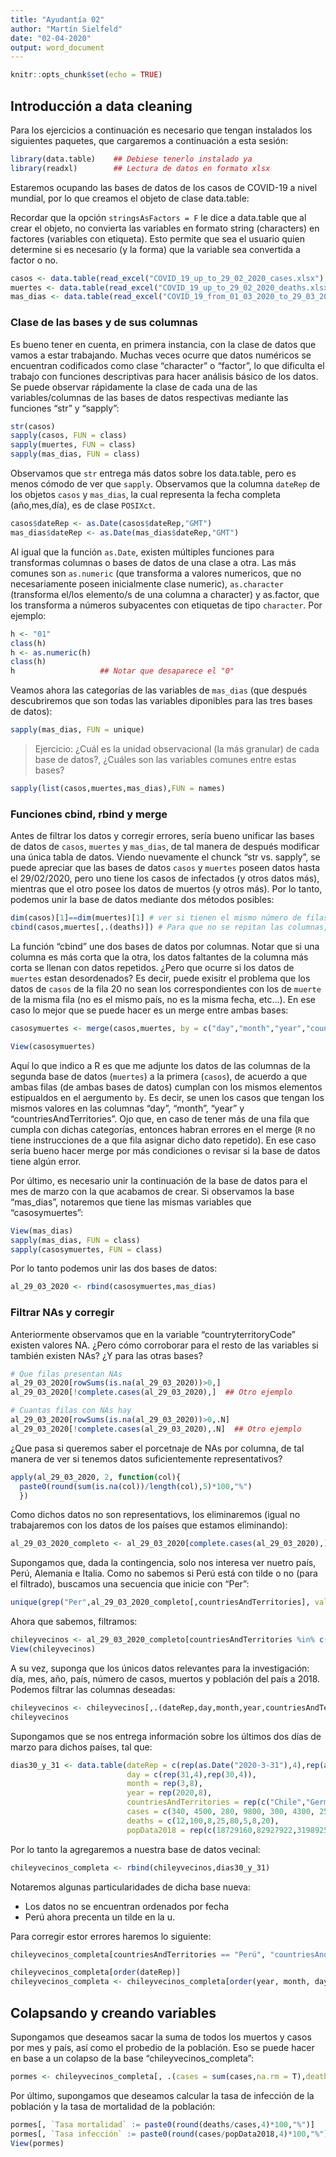```yaml
---
title: "Ayudantía 02"
author: "Martín Sielfeld"
date: "02-04-2020"
output: word_document
---
```


```r
knitr::opts_chunk$set(echo = TRUE)
```

## Introducción a data cleaning
Para los ejercicios a continuación es necesario que tengan instalados los siguientes paquetes, que cargaremos a continuación a esta sesión:

```r
library(data.table)    ## Debiese tenerlo instalado ya
library(readxl)        ## Lectura de datos en formato xlsx
```

Estaremos ocupando las bases de datos de los casos de COVID-19 a nivel mundial, por lo que creamos el objeto de clase data.table:

Recordar que la opción `stringsAsFactors = F` le dice a data.table que al crear el objeto, no convierta las variables en formato string (characters) en factores (variables con etiqueta). Esto permite que sea el usuario quien determine si es necesario (y la forma) que la variable sea convertida a factor o no.

```r
casos <- data.table(read_excel("COVID_19_up_to_29_02_2020_cases.xlsx"),stringsAsFactors = F)
muertes <- data.table(read_excel("COVID_19_up_to_29_02_2020_deaths.xlsx"),stringsAsFactors = F)
mas_dias <- data.table(read_excel("COVID_19_from_01_03_2020_to_29_03_2020_all.xlsx"),stringsAsFactors = F)
```

### Clase de las bases y de sus columnas
Es bueno tener en cuenta, en primera instancia, con la clase de datos que vamos a estar trabajando. Muchas veces ocurre que datos numéricos se encuentran codificados como clase "character" o "factor", lo que dificulta el trabajo con funciones descriptivas para hacer análisis básico de los datos. Se puede observar rápidamente la clase de cada una de las variables/columnas de las bases de datos respectivas mediante las funciones "str" y "sapply":

```r
str(casos)
sapply(casos, FUN = class)
sapply(muertes, FUN = class)
sapply(mas_dias, FUN = class)
```

Observamos que `str` entrega más datos sobre los data.table, pero es menos cómodo de ver que `sapply`. Observamos que la columna `dateRep` de los objetos `casos` y `mas_dias`, la cual representa la fecha completa (año,mes,día), es de clase `POSIXct`. 

```r
casos$dateRep <- as.Date(casos$dateRep,"GMT")
mas_dias$dateRep <- as.Date(mas_dias$dateRep,"GMT")
```

Al igual que la función `as.Date`, existen múltiples funciones para transformas columnas o bases de datos de una clase a otra. Las más comunes son `as.numeric` (que transforma a valores numericos, que no necesariamente poseen inicialmente clase numeric), `as.character` (transforma el/los elemento/s de una columna a character) y as.factor, que los transforma a números subyacentes con etiquetas de tipo `character`. Por ejemplo:

```r
h <- "01"
class(h)
h <- as.numeric(h)
class(h)
h                   ## Notar que desaparece el "0"
```

Veamos ahora las categorías de las variables de `mas_dias` (que después descubriremos que son todas las variables diponibles para las tres bases de datos):

```r
sapply(mas_dias, FUN = unique) 
```

> Ejercicio: ¿Cuál es la unidad observacional (la más granular) de cada base de datos?, ¿Cuáles son las variables comunes entre estas bases?

```r
sapply(list(casos,muertes,mas_dias),FUN = names)
```

### Funciones cbind, rbind y merge
Antes de filtrar los datos y corregir errores, sería bueno unificar las bases de datos de `casos`, `muertes` y `mas_dias`, de tal manera de después modificar una única tabla de datos. Viendo nuevamente el chunck "str vs. sapply", se puede apreciar que las bases de datos `casos` y `muertes` poseen datos hasta el 29/02/2020, pero uno tiene los casos de infectados (y otros datos más), mientras que el otro posee los datos de muertos (y otros más). Por lo tanto, podemos unir la base de datos mediante dos métodos posibles:

```r
dim(casos)[1]==dim(muertes)[1] # ver si tienen el mismo número de filas.
cbind(casos,muertes[,.(deaths)]) # Para que no se repitan las columnas, nos quedamos solo con la columna "deaths" de "muertes".
```

La función "cbind" une dos bases de datos por columnas. Notar que si una columna es más corta que la otra, los datos faltantes de la columna más corta se llenan con datos repetidos. ¿Pero que ocurre si los datos de `muertes` estan desordenados? Es decir, puede exisitr el problema que los datos de `casos` de la fila 20 no sean los correspondientes con los de `muerte` de la misma fila (no es el mismo país, no es la misma fecha, etc...). En ese caso lo mejor que se puede hacer es un merge entre ambas bases:

```r
casosymuertes <- merge(casos,muertes, by = c("day","month","year","countriesAndTerritories"), all = T,sort=F)

View(casosymuertes)
```

Aquí lo que indico a R es que me adjunte los datos de las columnas de la segunda base de datos (`muertes`) a la primera (`casos`), de acuerdo a que ambas filas (de ambas bases de datos) cumplan con los mismos elementos estipualdos en el aergumento `by`. Es decir, se unen los casos que tengan los mismos valores en las columnas "day", "month", "year" y "countriesAndTerritories". Ojo que, en caso de tener más de una fila que cumpla con dichas categorías, entonces habran errores en el merge (`R` no tiene instrucciones de a que fila asignar dicho dato repetido). En ese caso sería bueno hacer merge por más condiciones o revisar si la base de datos tiene algún error.

Por último, es necesario unir la continuación de la base de datos para el mes de marzo con la que acabamos de crear. Si observamos la base "mas_dias", notaremos que tiene las mismas variables que "casosymuertes":

```r
View(mas_dias)
sapply(mas_dias, FUN = class)
sapply(casosymuertes, FUN = class)
```

Por lo tanto podemos unir las dos bases de datos:

```r
al_29_03_2020 <- rbind(casosymuertes,mas_dias)
```


### Filtrar NAs y corregir 

Anteriormente observamos que en la variable "countryterritoryCode" existen valores NA. ¿Pero cómo corroborar para el resto de las variables si también existen NAs? ¿Y para las otras bases?

```r
# Que filas presentan NAs
al_29_03_2020[rowSums(is.na(al_29_03_2020))>0,]
al_29_03_2020[!complete.cases(al_29_03_2020),]  ## Otro ejemplo

# Cuantas filas con NAs hay
al_29_03_2020[rowSums(is.na(al_29_03_2020))>0,.N]
al_29_03_2020[!complete.cases(al_29_03_2020),.N]  ## Otro ejemplo
```

¿Que pasa si queremos saber el porcetnaje de NAs por columna, de tal manera de ver si tenemos datos suficientemente representativos?

```r
apply(al_29_03_2020, 2, function(col){
  paste0(round(sum(is.na(col))/length(col),5)*100,"%")
  })
```

Como dichos datos no son representatiovs, los eliminaremos (igual no trabajaremos con los datos de los países que estamos eliminando):

```r
al_29_03_2020_completo <- al_29_03_2020[complete.cases(al_29_03_2020),]
```

Supongamos que, dada la contingencia, solo nos interesa ver nuetro país, Perú, Alemania e Italia. Como no sabemos si Perú está con tilde o no (para el filtrado), buscamos una secuencia que inicie con "Per":

```r
unique(grep("Per",al_29_03_2020_completo[,countriesAndTerritories], value = T))
```

Ahora que sabemos, filtramos:

```r
chileyvecinos <- al_29_03_2020_completo[countriesAndTerritories %in% c("Chile","Germany","Peru","Italy"),]
View(chileyvecinos)

```

A su vez, suponga que los únicos datos relevantes para la investigación: día, mes, año, país, número de casos, muertos y población del país a 2018. Podemos filtrar las columnas deseadas:

```r
chileyvecinos <- chileyvecinos[,.(dateRep,day,month,year,countriesAndTerritories,cases,deaths,popData2018)]
chileyvecinos
```

Supongamos que se nos entrega información sobre los últimos dos días de marzo para dichos países, tal que:

```r
dias30_y_31 <- data.table(dateRep = c(rep(as.Date("2020-3-31"),4),rep(as.Date("2020-03-30"),4)),
                          day = c(rep(31,4),rep(30,4)),
                          month = rep(3,8),
                          year = rep(2020,8),
                          countriesAndTerritories = rep(c("Chile","Germany","Perú","Italy"),2),
                          cases = c(340, 4500, 280, 9800, 300, 4300, 250, 9500),
                          deaths = c(12,100,8,25,80,5,8,20),
                          popData2018 = rep(c(18729160,82927922,31989256,60431283),4))

```

Por lo tanto la agregaremos a nuestra base de datos vecinal:

```r
chileyvecinos_completa <- rbind(chileyvecinos,dias30_y_31)
```

Notaremos algunas particularidades de dicha base nueva:

- Los datos no se encuentran ordenados por fecha
- Perú ahora precenta un tilde en la u.

Para corregir estor errores haremos lo siguiente:

```r
chileyvecinos_completa[countriesAndTerritories == "Perú", "countriesAndTerritories"] <- "Peru"

chileyvecinos_completa[order(dateRep)]
chileyvecinos_completa <- chileyvecinos_completa[order(year, month, day)] # Otra alternativa
```


## Colapsando y creando variables
Supongamos que deseamos sacar la suma de todos los muertos y casos por mes y país, así como el probedio de la población. Eso se puede hacer en base a un colapso de la base "chileyvecinos_completa":

```r
pormes <- chileyvecinos_completa[, .(cases = sum(cases,na.rm = T),deaths = sum(deaths,na.rm = T), popData2018 = round(mean(popData2018, na.rm = T),0)), by = c("month","countriesAndTerritories")]
```

Por último, supongamos que deseamos calcular la tasa de infección de la población y la tasa de mortalidad de la población:

```r
pormes[, `Tasa mortalidad` := paste0(round(deaths/cases,4)*100,"%")]
pormes[, `Tasa infección` := paste0(round(cases/popData2018,4)*100,"%")]
View(pormes)
```
